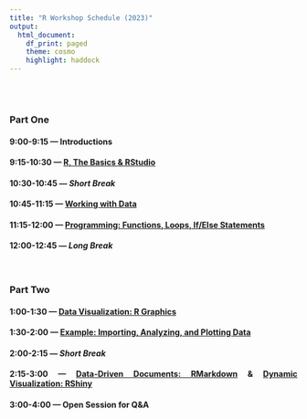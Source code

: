 ```yaml
---
title: "R Workshop Schedule (2023)"
output: 
  html_document:
    df_print: paged
    theme: cosmo
    highlight: haddock
---
```


<style>
body {
text-align: justify}
</style>

<br>
<br>

### Part One  

#### 9:00-9:15 --- Introductions

#### 9:15-10:30 --- [**R, The Basics & RStudio**](topics/R-basics.html)

#### 10:30-10:45 --- *Short Break*  

#### 10:45-11:15 --- [**Working with Data**](topics/R-working-with-data.html)  

#### 11:15-12:00 --- [**Programming: Functions, Loops, If/Else Statements**](topics/R-programming.html)  

#### 12:00-12:45 --- *Long Break*  

<br>

### Part Two  

#### 1:00-1:30 --- [**Data Visualization: R Graphics**](topics/R-data-visualization.html)  

#### 1:30-2:00 --- [**Example: Importing, Analyzing, and Plotting Data**](topics/R-data-example.html)  

#### 2:00-2:15 --- *Short Break*  

#### 2:15-3:00 --- [**Data-Driven Documents: RMarkdown**](topics/R-markdown.html) & [**Dynamic Visualization: RShiny**](topics/R-shiny.html)   

#### 3:00-4:00 --- **Open Session for Q&A**  

<br>